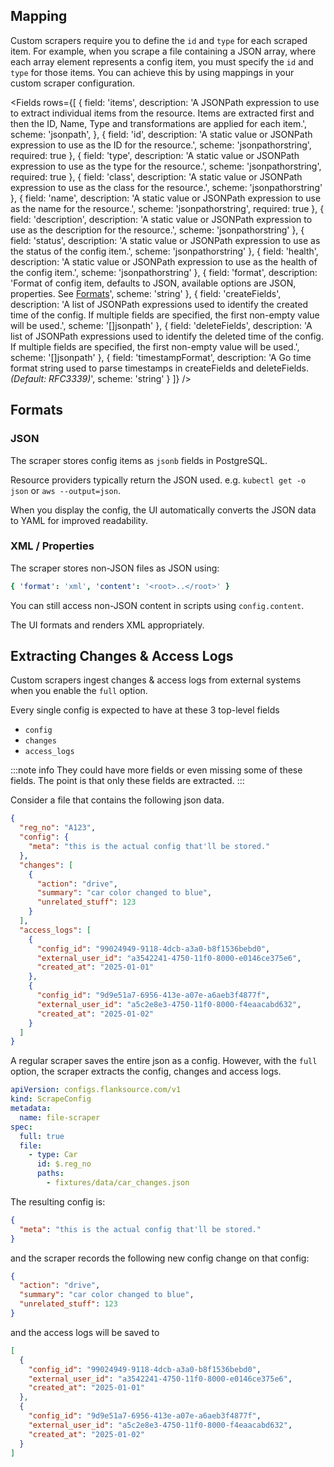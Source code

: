## Mapping

Custom scrapers require you to define the `id` and `type` for each scraped item. For example, when you scrape a file containing a JSON array, where each array element represents a config item, you must specify the `id` and `type` for those items.
You can achieve this by using mappings in your custom scraper configuration.

<Fields
  rows={[
    {
      field: 'items',
      description: 'A JSONPath expression to use to extract individual items from the resource. Items are extracted first and then the ID, Name, Type and transformations are applied for each item.',
      scheme: 'jsonpath',
    },
    {
      field: 'id',
      description: 'A static value or JSONPath expression to use as the ID for the resource.',
      scheme: 'jsonpathorstring',
      required: true
    },
    {
      field: 'type',
      description: 'A static value or JSONPath expression to use as the type for the resource.',
      scheme: 'jsonpathorstring',
      required: true
    },
    {
      field: 'class',
      description: 'A static value or JSONPath expression to use as the class for the resource.',
      scheme: 'jsonpathorstring'
    },
    {
      field: 'name',
      description: 'A static value or JSONPath expression to use as the name for the resource.',
      scheme: 'jsonpathorstring',
      required: true
    },
    {
      field: 'description',
      description: 'A static value or JSONPath expression to use as the description for the resource.',
      scheme: 'jsonpathorstring'
    },
    {
      field: 'status',
      description: 'A static value or JSONPath expression to use as the status of the config item.',
      scheme: 'jsonpathorstring'
    },
    {
      field: 'health',
      description: 'A static value or JSONPath expression to use as the health of the config item.',
      scheme: 'jsonpathorstring'
    },
    {
      field: 'format',
      description: 'Format of config item, defaults to JSON, available options are JSON, properties. See [Formats](#formats)',
      scheme: 'string'
    },
    {
      field: 'createFields',
      description: 'A list of JSONPath expressions used to identify the created time of the config. If multiple fields are specified, the first non-empty value will be used.',
      scheme: '[]jsonpath'
    },
    {
      field: 'deleteFields',
      description: 'A list of JSONPath expressions used to identify the deleted time of the config. If multiple fields are specified, the first non-empty value will be used.',
      scheme: '[]jsonpath'
    },
    {
      field: 'timestampFormat',
      description: 'A Go time format string used to parse timestamps in createFields and deleteFields. _(Default: RFC3339)_',
      scheme: 'string'
    }
  ]}
/>

## Formats

### JSON

The scraper stores config items as `jsonb` fields in PostgreSQL.

Resource providers typically return the JSON used. e.g. `kubectl get -o json` or `aws --output=json`.

When you display the config, the UI automatically converts the JSON data to YAML for improved readability.

### XML / Properties

The scraper stores non-JSON files as JSON using:

```yaml
{ 'format': 'xml', 'content': '<root>..</root>' }
```

You can still access non-JSON content in scripts using `config.content`.

The UI formats and renders XML appropriately.

## Extracting Changes & Access Logs

Custom scrapers ingest changes & access logs from external systems when you enable the `full` option.

Every single config is expected to have at these 3 top-level fields

- `config`
- `changes`
- `access_logs`

:::note info
They could have more fields or even missing some of these fields.
The point is that only these fields are extracted.
:::

Consider a file that contains the following json data.

```json title=fixtures/data/car.json {3,6,13}
{
  "reg_no": "A123",
  "config": {
    "meta": "this is the actual config that'll be stored."
  },
  "changes": [
    {
      "action": "drive",
      "summary": "car color changed to blue",
      "unrelated_stuff": 123
    }
  ],
  "access_logs": [
    {
      "config_id": "99024949-9118-4dcb-a3a0-b8f1536bebd0",
      "external_user_id": "a3542241-4750-11f0-8000-e0146ce375e6",
      "created_at": "2025-01-01"
    },
    {
      "config_id": "9d9e51a7-6956-413e-a07e-a6aeb3f4877f",
      "external_user_id": "a5c2e8e3-4750-11f0-8000-f4eaacabd632",
      "created_at": "2025-01-02"
    }
  ]
}
```

A regular scraper saves the entire json as a config.
However, with the `full` option, the scraper extracts the config, changes and access logs.

```yaml {6}
apiVersion: configs.flanksource.com/v1
kind: ScrapeConfig
metadata:
  name: file-scraper
spec:
  full: true
  file:
    - type: Car
      id: $.reg_no
      paths:
        - fixtures/data/car_changes.json
```

The resulting config is:

```json
{
  "meta": "this is the actual config that'll be stored."
}
```

and the scraper records the following new config change on that config:

```json
{
  "action": "drive",
  "summary": "car color changed to blue",
  "unrelated_stuff": 123
}
```

and the access logs will be saved to

```json
[
  {
    "config_id": "99024949-9118-4dcb-a3a0-b8f1536bebd0",
    "external_user_id": "a3542241-4750-11f0-8000-e0146ce375e6",
    "created_at": "2025-01-01"
  },
  {
    "config_id": "9d9e51a7-6956-413e-a07e-a6aeb3f4877f",
    "external_user_id": "a5c2e8e3-4750-11f0-8000-f4eaacabd632",
    "created_at": "2025-01-02"
  }
]
```

